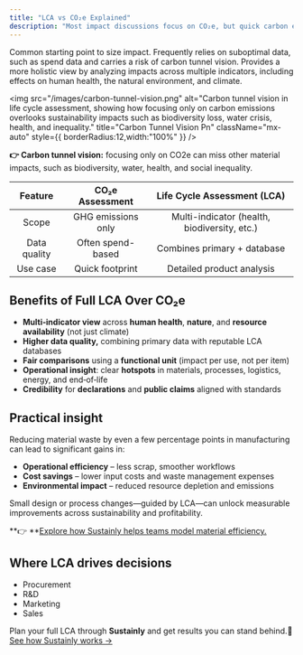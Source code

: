 ```yaml
---
title: "LCA vs CO₂e Explained"
description: "Most impact discussions focus on CO₂e, but quick carbon estimates often rely on weak data and risk 'carbon tunnel  vision.' Learn why looking beyond CO₂e gives a clearer sustainability picture."
---
```


<Card title="CO2e assessment" icon="leaf" color="#87ed92" horizontal>
  Common starting point to size impact. Frequently relies on suboptimal data, such as spend data and carries a risk of carbon tunnel vision.
</Card>

<Card title="LCA assessment" icon="leaf" color="#87ed92" horizontal>
  Provides a more holistic view by analyzing impacts across multiple indicators, including effects on human health, the natural environment, and climate.
</Card>

<img
  src="/images/carbon-tunnel-vision.png"
  alt="Carbon tunnel vision in life cycle assessment, showing how focusing only on carbon emissions overlooks sustainability impacts such as biodiversity loss, water crisis, health, and inequality."
  title="Carbon Tunnel Vision Pn"
  className="mx-auto"
  style={{ borderRadius:12,width:"100%" }}
/>

**👉 Carbon tunnel vision:** focusing only on CO2e can miss other material impacts, such as biodiversity, water, health, and social inequality.

| **Feature**  | **CO₂e Assessment** | **Life Cycle Assessment (LCA)**              |
| :----------: | :-----------------: | :------------------------------------------: |
| Scope        | GHG emissions only  | Multi-indicator (health, biodiversity, etc.) |
| Data quality | Often spend-based   | Combines primary + database                  |
| Use case     | Quick footprint     | Detailed product analysis                    |

## Benefits of Full LCA Over CO₂e

- **Multi‑indicator view** across **human health**, **nature**, and **resource availability** (not just climate)
- **Higher data quality,** combining primary data with reputable LCA databases
- **Fair comparisons** using a **functional unit** (impact per use, not per item)
- **Operational insight**: clear **hotspots** in materials, processes, logistics, energy, and end‑of‑life
- **Credibility** for **declarations** and **public claims** aligned with standards

## Practical insight

Reducing material waste by even a few percentage points in manufacturing can lead to significant gains in:

- **Operational efficiency** – less scrap, smoother workflows
- **Cost savings** – lower input costs and waste management expenses
- **Environmental impact** – reduced resource depletion and emissions

Small design or process changes—guided by LCA—can unlock measurable improvements across sustainability and profitability.

**👉 **[Explore how Sustainly helps teams model material efficiency.](https://learn.sustainly.ai/4.Tutorials/3.simple-example)

## Where LCA drives decisions

- Procurement
- R&D
- Marketing
- Sales

Plan your full LCA through **Sustainly** and get results you can stand behind.🌱 [See how Sustainly works →](/https://sustainly.ai)